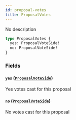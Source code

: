 ```yaml
---
id: proposal-votes
title: ProposalVotes
---
```



No description

```graphql
type ProposalVotes {
  yes: ProposalVoteSide!
  no: ProposalVoteSide!
}
```


### Fields

#### `yes` ([`ProposalVoteSide`](/docs/v0.47/graphql/objects/proposal-vote-side))

Yes votes cast for this proposal


#### `no` ([`ProposalVoteSide`](/docs/v0.47/graphql/objects/proposal-vote-side))

No votes cast for this proposal





